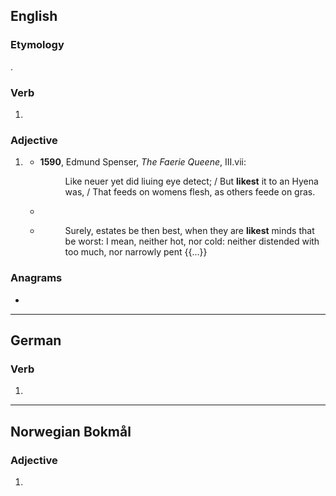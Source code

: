 ==English==

===Etymology===
{{suffix|en|like|est}}.

===Verb===
{{head|en|verb form}}

# {{en-archaic second-person singular of|like|lang=en}}

===Adjective===
{{head|en|superlative adjective}}

# {{lb|en|archaic}} {{en-superlative of|like}}
#* '''1590''', Edmund Spenser, ''The Faerie Queene'', III.vii:
#*: Like neuer yet did liuing eye detect; / But '''likest''' it to an Hyena was, / That feeds on womens flesh, as others feede on gras.
#* {{RQ:Milton Paradise Regained|book=2|passage=Then forthwith to him takes a chosen band, / Of spirits '''likest''' to himself in guile / To be at hand, and at his beck appear.}}
#* {{RQ:Feltham Resolves}}
#*: Surely, estates be then best, when they are '''likest''' minds that be worst: I mean, neither hot, nor cold: neither distended with too much, nor narrowly pent {{...}}

===Anagrams===
* {{anagrams|en|a=eiklst|KLites|Kleist|Litkes}}

----

==German==

===Verb===
{{head|de|verb form}}

# {{verb form of|de|liken||2|s|sub|I}}

----

==Norwegian Bokmål==

===Adjective===
{{head|nb|adjective superlative form}}

# {{inflection of|nb|lik||indef|supd}}